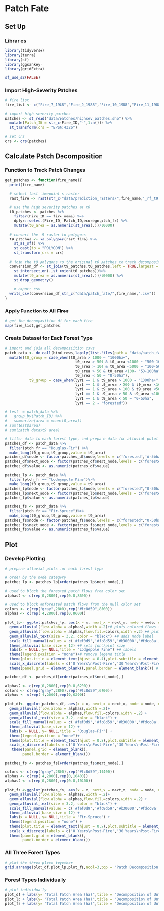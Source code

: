 
# Patch Fate

## Set Up

### Libraries
```r
library(tidyverse)
library(terra)
library(sf)
library(ggsankey)
library(gridExtra)

sf_use_s2(FALSE)
```

### Import High-Severity Patches

```r
# fire list
fire_list <- c("Fire_7_1988","Fire_9_1988","Fire_10_1988","Fire_11_1988","Fire_12_1988","Fire_13_1988","Fire_14_1988","Fire_15_1988","Fire_16_1988","Fire_18_1988","Fire_19_1988","Fire_20_1988","Fire_22_1988","Fire_23_1988","Fire_25_1988","Fire_26_1988","Fire_28_1988","Fire_29_1988","Fire_31_1988","Fire_32_1989","Fire_33_1989","Fire_35_1989","Fire_38_1989","Fire_41_1989","Fire_42_1989","Fire_48_1990","Fire_49_1991","Fire_50_1991","Fire_51_1991","Fire_54_1991","Fire_1_1988","Fire_2_1988","Fire_3_1988","Fire_4_1988")

# import high-severity patches
patches <- st_read("data/patches/highsev_patches.shp") %>% 
  mutate(Patch_ID = str_c(Fire_ID,"-",1:n())) %>% 
  st_transform(crs = "EPSG:4326")

# set crs
crs <- crs(patches)
```
## Calculate Patch Decomposition

### Function to Track Patch Changes
```r
get_patches <- function(fire_name){
  print(fire_name)
  
  # select last timepoint's raster
  rast_fire <- rast(str_c("data/prediction_rasters/",fire_name,"_rf_t9.tif"))

  # use the high severity patches as t0
  t0_patches <- patches %>% 
    filter(Fire_ID == fire_name) %>% 
    dplyr::select(Fire_ID, Patch_ID,ecoregn,ptch_fr) %>% 
    mutate(t0_area = as.numeric(st_area(.))/10000)
  
  # convert the t9 raster to polygons
  t9_patches <- as.polygons(rast_fire) %>% 
    st_as_sf() %>% 
    st_cast(to = "POLYGON") %>% 
    st_transform(crs = crs)
  
  # join the t9 polygons to the original t0 patches to track decomposition
  conversion_df <- st_join(t9_patches,t0_patches,left = TRUE,largest = TRUE) %>% 
    st_intersection(.,st_union(t0_patches))%>% 
    mutate(t9_area = as.numeric(st_area(.))/10000) %>% 
    st_drop_geometry()
    
    # export csv
  write_csv(conversion_df,str_c("data/patch_fate/",fire_name,".csv"))
}
```

### Apply Function to All Fires

```r
# get the decomposition df for each fire 
map(fire_list,get_patches)
```

### Create Dataset for Each Forest Type

```r
# import and join all decomposiition csvs
patch_data <- do.call(bind_rows,lapply(list.files(path = "data/patch_fate", pattern = "Fire", all.files=TRUE, full.names=TRUE),read_csv))%>% 
  mutate(t0_group = case_when(t0_area > 1000 ~ "1000ha+",
                                t0_area > 500 & t0_area <1000 ~ "500-1000ha",
                                t0_area > 100 & t0_area <5000 ~ "100-500ha",
                                t0_area > 50 & t0_area <100~ "50-100ha",
                                t0_area < 50 ~ "0-50ha"),
           t9_group = case_when(lyr1 == 1 & t9_area > 1000 ~ "1000ha+",
                                lyr1 == 1 & t9_area > 500 & t9_area <1000 ~ "500-1000ha",
                                lyr1 == 1 & t9_area > 100 & t9_area <5000 ~ "100-500ha",
                                lyr1 == 1 & t9_area > 50 & t9_area <100~ "50-100ha",
                                lyr1 == 1 & t9_area < 50 ~ "0-50ha",
                                lyr1 == 2 ~ "forested"))

# test  = patch_data %>% 
#   group_by(Patch_ID) %>% 
#   summarize(area = mean(t0_area))
# sum(test$area)
# sum(patch_data$t9_area)

# filter data to each forest type, and prepare data for alluvial polot
patches_df <- patch_data %>% 
  filter(ptch_fr == "Douglas-Fir") %>% 
  make_long(t0_group,t9_group,value = t9_area)
patches_df$node <- factor(patches_df$node,levels = c("forested","0-50ha","50-100ha","100-500ha","500-1000ha","1000ha+"))
patches_df$next_node <- factor(patches_df$next_node,levels = c("forested","0-50ha","50-100ha","100-500ha","500-1000ha","1000ha+"))
patches_df$value <- as.numeric(patches_df$value)

patches_lp <- patch_data %>% 
  filter(ptch_fr == "Lodegepole Pine")%>% 
  make_long(t0_group,t9_group,value = t9_area)
patches_lp$node <- factor(patches_lp$node,levels = c("forested","0-50ha","50-100ha","100-500ha","500-1000ha","1000ha+"))
patches_lp$next_node <- factor(patches_lp$next_node,levels = c("forested","0-50ha","50-100ha","100-500ha","500-1000ha","1000ha+"))
patches_lp$value <- as.numeric(patches_lp$value)

patches_fs <- patch_data %>% 
  filter(ptch_fr == "Fir-Spruce")%>% 
  make_long(t0_group,t9_group,value = t9_area)
patches_fs$node <- factor(patches_fs$node,levels = c("forested","0-50ha","50-100ha","100-500ha","500-1000ha","1000ha+"))
patches_fs$next_node <- factor(patches_fs$next_node,levels = c("forested","0-50ha","50-100ha","100-500ha","500-1000ha","1000ha+"))
patches_fs$value <- as.numeric(patches_fs$value)
```

## Plot

### Develop Plotting

```r
# prepare alluvial plots for each forest type

# order by the node category
patches_lp <- patches_lp[order(patches_lp$next_node),]

# used to block the forested patch flows from color set
alphas2 <- c(rep(0,2800),rep(0.8,8600))

# used to block unforested patch flows from the null color set
colors <- c(rep("gray",2800),rep("#fc8d59",8600))
alphas <- c(rep(.4,2800),rep(0,8600))
               
plot_lp<- ggplot(patches_lp, aes(x = x, next_x = next_x, node = node, next_node = next_node, fill = factor(node), label = node,value = value)) +
  geom_alluvial(flow.alpha = alphas2,width =.2)+# plots colored flows for the unforested patches
  geom_alluvial(flow.alpha = alphas,flow.fill=colors,width =.2) +# plots null flows for the forested patches
  geom_alluvial_text(size = 3.2, color = "black") +# adds node label
  scale_fill_manual(values = c('#fef0d9','#fc8d59','#b30000','#fdcc8a','#e34a33',"gray")) + # adds base node colors
  theme_alluvial(base_size = 12) +# sets font/plot size
  labs(x = NULL, y= NULL,title = "Lodgepole Pine") +# labels
  theme(legend.position = "none")+# remove legend title
  theme(plot.title = element_text(hjust = 0.5),plot.subtitle = element_text(hjust = 0.5),axis.text.x = element_text(vjust = 6)) + # centers the plot title, adjust x axis labels
  scale_x_discrete(labels = c('0 Years\nPost-Fire','30 Years\nPost-Fire'),expand = c(0, 0))  +# relabels the x axis names
  theme(panel.grid = element_blank(),panel.border = element_blank()) # remove excess white space

patches_df <- patches_df[order(patches_df$next_node),]

alphas2 <- c(rep(0,2800),rep(0.8,6200))
colors <- c(rep("gray",2800),rep("#fc8d59",6200))
alphas <- c(rep(.4,2800),rep(0,6200))
               
plot_df<- ggplot(patches_df, aes(x = x, next_x = next_x, node = node, next_node = next_node, fill = factor(node), label = node,value = value)) +
  geom_alluvial(flow.alpha = alphas2,width =.2)+
  geom_alluvial(flow.alpha = alphas,flow.fill=colors,width =.2) +
  geom_alluvial_text(size = 3.2, color = "black") +
  scale_fill_manual(values = c('#fef0d9','#fc8d59','#b30000','#fdcc8a','#e34a33',"gray")) + 
  theme_alluvial(base_size = 12) +
  labs(x = NULL, y= NULL,title = "Douglas-Fir") +
  theme(legend.position = "none")+
  theme(plot.title = element_text(hjust = 0.5),plot.subtitle = element_text(hjust = 0.5),axis.text.x = element_text(vjust = 6)) + 
  scale_x_discrete(labels = c('0 Years\nPost-Fire','30 Years\nPost-Fire'), expand = c(0, 0))  +
   theme(panel.grid = element_blank(),
        panel.border = element_blank())

patches_fs <- patches_fs[order(patches_fs$next_node),]

colors <- c(rep("gray",2800),rep("#fc8d59",10400))
alphas <- c(rep(.4,2800),rep(0,10400))
alphas2 <- c(rep(0,2800),rep(0.8,10400))
               
plot_fs <-ggplot(patches_fs, aes(x = x, next_x = next_x, node = node, next_node = next_node, fill = factor(node), label = node,value = value)) +
  geom_alluvial(flow.alpha = alphas2,width =.2)+
  geom_alluvial(flow.alpha = alphas,flow.fill=colors,width =.2) +
  geom_alluvial_text(size = 3.2, color = "black") +
  scale_fill_manual(values = c('#fef0d9','#fc8d59','#b30000','#fdcc8a','#e34a33',"gray")) + 
  theme_alluvial(base_size = 12) +
  labs(x = NULL, y= NULL,title = "Fir-Spruce") +
  theme(legend.position = "none") +
  theme(plot.title = element_text(hjust = 0.5),plot.subtitle = element_text(hjust = 0.5), axis.text.x = element_text(vjust = 6)) +
  scale_x_discrete(labels = c('0 Years\nPost-Fire','30 Years\nPost-Fire'), expand = c(0, 0))  +
  theme(panel.grid = element_blank(),
        panel.border = element_blank())
```

### All Three Forest Types

```r
# plot the three plots together
grid.arrange(plot_df,plot_lp,plot_fs,ncol=3,top = "Patch Decomposition 30-Years Post-Fire", left = "Total Patch Area (ha)")
```

### Forest Types Individually

```r
# plot individually
plot_df + labs(y= "Total Patch Area (ha)",title = "Decomposition of Unforested Patches",subtitle = "Douglas-Fir")
plot_lp + labs(y= "Total Patch Area (ha)",title = "Decomposition of Unforested Patches",subtitle = "Lodgepole Pine")
plot_fs + labs(y= "Total Patch Area (ha)",title = "Decomposition of Unforested Patches",subtitle = "Fir-Spruce")
```
